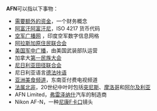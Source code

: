 {{Wiktionary|AFN}}
'''AFN'''可以指以下事物：
* [[需要额外的资金|需要额外的资金]]，一个财务概念
* [[阿富汗阿富汗尼|阿富汗阿富汗尼]]，ISO 4217 货币代码
* [[空军网络_(AFNET)|空军广播网]] ，印度空军数字信息网格
* [[阿拉斯加原住民联合会|阿拉斯加原住民联合会]]
* [[美国军中广播|美国军中广播]]，由美国武装部队运营
* 加拿大[[第一民族理事会|第一民族大会]]
* [[尼日利亚田径联合会|尼日利亚田径联合会]]
* 尼日利亚语言[[Defaka語|德法咔语]]
* [[亚洲美食频道|亚洲美食频道]]，东南亚付费电视频道
* [[法屬北非|法属北非]]，20世纪中叶时包括[[突尼西亞|突尼斯]]、[[摩洛哥|摩洛哥]]和[[阿尔及利亚|阿尔及利亚]]
* AFN Limited，[[弗雷泽纳什|弗雷泽纳什]]汽车的制造商
* Nikon AF-N，一种[[尼康F卡口|尼康F卡口]]镜头
{{Disambiguation}}